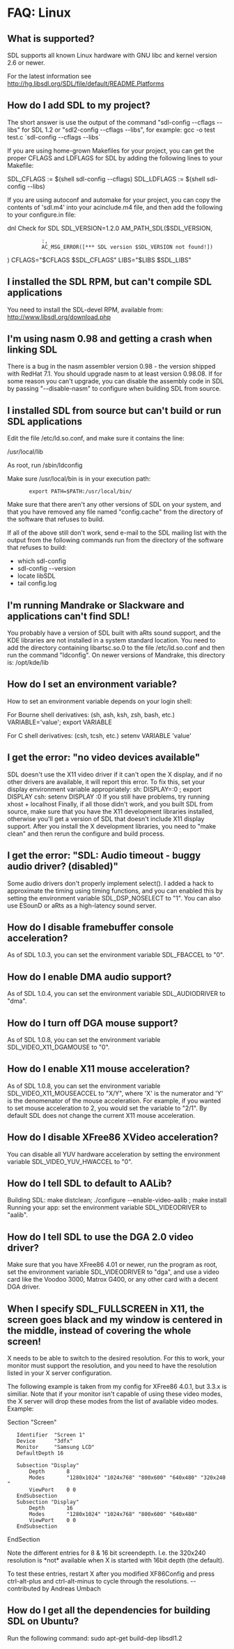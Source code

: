 = FAQ: Linux =


== What is supported? ==
SDL supports all known Linux hardware with GNU libc and kernel version 2.6 or newer.

For the latest information see http://hg.libsdl.org/SDL/file/default/README.Platforms

== How do I add SDL to my project? ==
The short answer is use the output of the command "sdl-config --cflags --libs" for SDL 1.2 or "sdl2-config --cflags --libs", for example: gcc -o test test.c &#x60;sdl-config --cflags --libs&#x60;

If you are using home-grown Makefiles for your project, you can get the proper CFLAGS and LDFLAGS for SDL by adding the following lines to your Makefile:

SDL_CFLAGS := $(shell sdl-config --cflags)
SDL_LDFLAGS := $(shell sdl-config --libs)

If you are using autoconf and automake for your project, you can copy the contents of 'sdl.m4' into your acinclude.m4 file, and then add the following to your configure.in file:

dnl Check for SDL
SDL_VERSION=1.2.0
AM_PATH_SDL($SDL_VERSION,
            :,
            AC_MSG_ERROR([*** SDL version $SDL_VERSION not found!])
)
CFLAGS="$CFLAGS $SDL_CFLAGS"
LIBS="$LIBS $SDL_LIBS"

== I installed the SDL RPM, but can't compile SDL applications ==
You need to install the SDL-devel RPM, available from: http://www.libsdl.org/download.php

== I'm using nasm 0.98 and getting a crash when linking SDL ==
There is a bug in the nasm assembler version 0.98 - the version shipped with RedHat 7.1. You should upgrade nasm to at least version 0.98.08. If for some reason you can't upgrade, you can disable the assembly code in SDL by passing "--disable-nasm" to configure when building SDL from source.

== I installed SDL from source but can't build or run SDL applications ==
Edit the file /etc/ld.so.conf, and make sure it contains the line:

/usr/local/lib

As root, run /sbin/ldconfig

Make sure /usr/local/bin is in your execution path:

        export PATH=$PATH:/usr/local/bin/

Make sure that there aren't any other versions of SDL on your system, and that you have removed any file named "config.cache" from the directory of the software that refuses to build.

If all of the above still don't work, send e-mail to the SDL mailing list with the output from the following commands run from the directory of the software that refuses to build:

* which sdl-config
* sdl-config --version
* locate libSDL
* tail config.log 

== I'm running Mandrake or Slackware and applications can't find SDL! ==
You probably have a version of SDL built with aRts sound support, and the KDE libraries are not installed in a system standard location. You need to add the directory containing libartsc.so.0 to the file /etc/ld.so.conf and then run the command "ldconfig". On newer versions of Mandrake, this directory is:
/opt/kde/lib

== How do I set an environment variable? ==
How to set an environment variable depends on your login shell:

For Bourne shell derivatives: (sh, ash, ksh, zsh, bash, etc.)
VARIABLE='value'; export VARIABLE

For C shell derivatives: (csh, tcsh, etc.)
setenv VARIABLE 'value'

== I get the error: "no video devices available" ==
SDL doesn't use the X11 video driver if it can't open the X display, and if no other drivers are available, it will report this error.
To fix this, set your display environment variable appropriately:
sh: DISPLAY=:0 ; export DISPLAY
csh: setenv DISPLAY :0
If you still have problems, try running xhost + localhost
Finally, if all those didn't work, and you built SDL from source, make sure that you have the X11 development libraries installed, otherwise you'll get a version of SDL that doesn't include X11 display support. After you install the X development libraries, you need to "make clean" and then rerun the configure and build process.

== I get the error: "SDL: Audio timeout - buggy audio driver? (disabled)" ==
Some audio drivers don't properly implement select(). I added a hack to approximate the timing using timing functions, and you can enabled this by setting the environment variable SDL_DSP_NOSELECT to "1".
You can also use ESounD or aRts as a high-latency sound server.

== How do I disable framebuffer console acceleration? ==
As of SDL 1.0.3, you can set the environment variable SDL_FBACCEL to "0".

== How do I enable DMA audio support? ==
As of SDL 1.0.4, you can set the environment variable SDL_AUDIODRIVER to "dma".

== How do I turn off DGA mouse support? ==
As of SDL 1.0.8, you can set the environment variable SDL_VIDEO_X11_DGAMOUSE to "0".

== How do I enable X11 mouse acceleration? ==
As of SDL 1.0.8, you can set the environment variable SDL_VIDEO_X11_MOUSEACCEL to "X/Y", where 'X' is the numerator and 'Y' is the denomenator of the mouse acceleration. For example, if you wanted to set mouse acceleration to 2, you would set the variable to "2/1". By default SDL does not change the current X11 mouse acceleration.

== How do I disable XFree86 XVideo acceleration? ==
You can disable all YUV hardware acceleration by setting the environment variable SDL_VIDEO_YUV_HWACCEL to "0".

== How do I tell SDL to default to AALib? ==
Building SDL: make distclean; ./configure --enable-video-aalib ; make install
Running your app: set the environment variable SDL_VIDEODRIVER to "aalib".

== How do I tell SDL to use the DGA 2.0 video driver? ==
Make sure that you have XFree86 4.01 or newer, run the program as root, set the environment variable SDL_VIDEODRIVER to "dga", and use a video card like the Voodoo 3000, Matrox G400, or any other card with a decent DGA driver.

== When I specify SDL_FULLSCREEN in X11, the screen goes black and my window is centered in the middle, instead of covering the whole screen! ==
X needs to be able to switch to the desired resolution. For this to work, your monitor must support the resolution, and you need to have the resolution listed in your X server configuration.

The following example is taken from my config for XFree86 4.0.1, but 3.3.x is similiar. Note that if your monitor isn't capable of using these video modes, the X server will drop these modes from the list of available video modes.
Example:

Section "Screen"
    Identifier  "Screen 1"
    Device      "3dfx"
    Monitor     "Samsung LCD"
    DefaultDepth 16

    Subsection "Display"
        Depth       8
        Modes       "1280x1024" "1024x768" "800x600" "640x480" "320x240"
        ViewPort    0 0
    EndSubsection
    Subsection "Display"
        Depth       16
        Modes       "1280x1024" "1024x768" "800x600" "640x480"
        ViewPort    0 0
    EndSubsection
EndSection

Note the different entries for 8 & 16 bit screendepth. I.e. the 320x240 resolution is *not* available when X is started with 16bit depth (the default).

To test these entries, restart X after you modified XF86Config and press ctrl-alt-plus and ctrl-alt-minus to cycle through the resolutions.
-- contributed by Andreas Umbach

== How do I get all the dependencies for building SDL on Ubuntu? ==
Run the following command: sudo apt-get build-dep libsdl1.2
